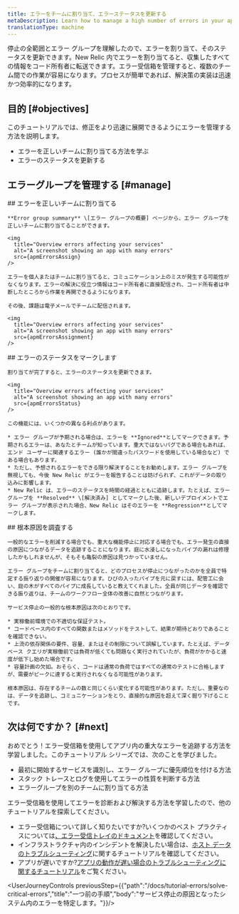 ```yaml
---
title: エラーをチームに割り当て、エラーステータスを更新する
metaDescription: Learn how to manage a high number of errors in your app.
translationType: machine
---
```





停止の全範囲とエラー グループを理解したので、エラーを割り当て、そのステータスを更新できます。New Relic 内でエラーを割り当てると、収集したすべての情報をコード所有者に転送できます。エラー受信箱を管理すると、複数のチーム間での作業が容易になります。プロセスが簡単であれば、解決策の実装は迅速かつ効率的になります。

## 目的 [#objectives]

このチュートリアルでは、修正をより迅速に展開できるようにエラーを管理する方法を説明します。

* エラーを正しいチームに割り当てる方法を学ぶ
* エラーのステータスを更新する

## エラーグループを管理する [#manage]

<Steps>
  <Step>
    ## エラーを正しいチームに割り当てる

    **Error group summary** \[エラー グループの概要] ページから、エラー グループを正しいチームに割り当てることができます。

    <img
      title="Overview errors affecting your services"
      alt="A screenshot showing an app with many errors"
      src={apmErrorsAssign}
    />

    エラーを個人またはチームに割り当てると、コミュニケーション上のミスが発生する可能性がなくなります。エラーの解決に役立つ情報はコード所有者に直接配信され、コード所有者は中断したところから作業を再開できるようになります。

    その後、課題は電子メールでチームに配信されます。

    <img
      title="Overview errors affecting your services"
      alt="A screenshot showing an app with many errors"
      src={apmErrorsAssignment}
    />
  </Step>

  <Step>
    ## エラーのステータスをマークします

    割り当てが完了すると、エラーのステータスを更新できます。

    <img
      title="Overview errors affecting your services"
      alt="A screenshot showing an app with many errors"
      src={apmErrorsStatus}
    />

    この機能には、いくつかの異なる利点があります。

    * エラー グループが予期される場合は、エラーを **Ignored**としてマークできます。予期されるエラーは、あなたとチームが知っています。重大ではないバグである場合もあれば、エンド ユーザーに関連するエラー (誰かが間違ったパスワードを使用している場合など) である場合もあります。
    * ただし、予想されるエラーをできる限り解決することをお勧めします。エラー グループを無視しても、今後 New Relic がエラーを報告することは妨げられず、これがデータの取り込みに影響します。
    * New Relic は、エラーのステータスを時間の経過とともに追跡します。たとえば、エラー グループを **Resolved** \[解決済み] としてマークした後、新しいデプロイメントでエラー グループが表示された場合、New Relic はそのエラーを **Regression**としてマークします。
  </Step>

  <Step>
    ## 根本原因を調査する

    一般的なエラーを削減する場合でも、重大な機能停止に対応する場合でも、エラー発生の直接の原因につながるデータを追跡することになります。庭に水浸しになったパイプの漏れは修理したかもしれませんが、そもそも亀裂の原因は見つかっていません。

    エラー グループをチームに割り当てると、どのプロセスが停止につながったのかを全員で特定する振り返りの開催が容易になります。ひびの入ったパイプを元に戻すには、配管工に会い、庭の木がすべてのパイプに成長していると教えてくれました。全員が同じデータを確認できる振り返りは、チームのワークフロー全体の改善に自然とつながります。

    サービス停止の一般的な根本原因は次のとおりです。

    * 実稼働前環境での不適切な保証テスト。
    * コードベース内のすべての関数またはメソッドをテストして、結果が期待どおりであることを確認できない。
    * 上流の依存関係の要件、容量、またはその制限について誤解しています。たとえば、データベース クエリが実稼働前では負荷が低くても問題なく実行されていたが、負荷がかかると速度が低下し始めた場合です。
    * 容量計画の欠如。おそらく、コードは通常の負荷ではすべての通常のテストに合格しますが、需要がピークに達すると実行されなくなる可能性があります。

    根本原因は、存在するチームの数と同じくらい変化する可能性があります。ただし、重要なのは、データを追跡し、コミュニケーションをとり、直接的な原因を超えて深く掘り下げることです。
  </Step>
</Steps>

## 次は何ですか？ [#next]

おめでとう！エラー受信箱を使用してアプリ内の重大なエラーを追跡する方法を学習しました。このチュートリアル シリーズでは、次のことを学びました。

* 最初に開始するサービスを識別し、エラー グループに優先順位を付ける方法
* スタック トレースとログを使用してエラーの性質を判断する方法
* エラーグループを別のチームに割り当てる方法

エラー受信箱を使用してエラーを診断および解決する方法を学習したので、他のチュートリアルを探索してください。

* エラー受信箱について詳しく知りたいですか?いくつかのベスト プラクティスについては[、エラー受信トレイのドキュメント](/docs/errors-inbox/errors-inbox)を確認してください。
* インフラストラクチャ内のインシデントを解決したい場合は、[ホスト データのトラブルシューティング](/docs/tutorial-troubleshoot-infra-hosts/collect-your-data)に関するチュートリアルを確認してください。
* アプリが遅いですか?[アプリの動作が遅い場合のトラブルシューティングに関するチュートリアル](/docs/tutorial-app-slow/root-causes)をご覧ください。

<UserJourneyControls previousStep={{"path":"/docs/tutorial-errors/solve-critical-errors","title":"一つ前の手順","body":"サービス停止の原因となったシステム内のエラーを特定します。"}}/>